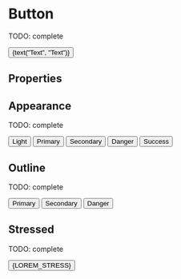 


<Meta title="Atoms/Button" component={Button} />

# Button

TODO: complete

<Preview>
  <Story name="default" parameters={{ decorators: [withKnobs, withA11y, centered] }}>
    <Button
      start="Facebook"
      end="LongArrowRight"
      appearance={select("Color", ["light", "primary", "secondary", "danger", "success"])}
      onClick={action('onClick')}
    >
      {text("Text", "Text")}
    </Button>
  </Story>
</Preview>

## Properties

<Props of={Button.type} />

## Appearance

TODO: complete

<Preview withToolbar>
  <Story name="appearance">
    <div className="separate">
      <Button appearance="light"> Light </Button>
      <Button appearance="primary"> Primary </Button>
      <Button appearance="secondary"> Secondary </Button>
      <Button appearance="danger"> Danger </Button>
      <Button appearance="success"> Success </Button>
    </div>
  </Story>
</Preview>

## Outline

TODO: complete

<Preview withToolbar>
  <Story name="outline">
    <div className="separate">
      <Button appearance="primary" outline>Primary</Button>
      <Button appearance="secondary" outline>Secondary</Button>
      <Button appearance="danger" outline>Danger</Button>
    </div>
  </Story>
</Preview>

## Stressed

TODO: complete

<Preview withToolbar>
  <Story name="stressed">
      <Button>{LOREM_STRESS}</Button>
  </Story>
</Preview>




